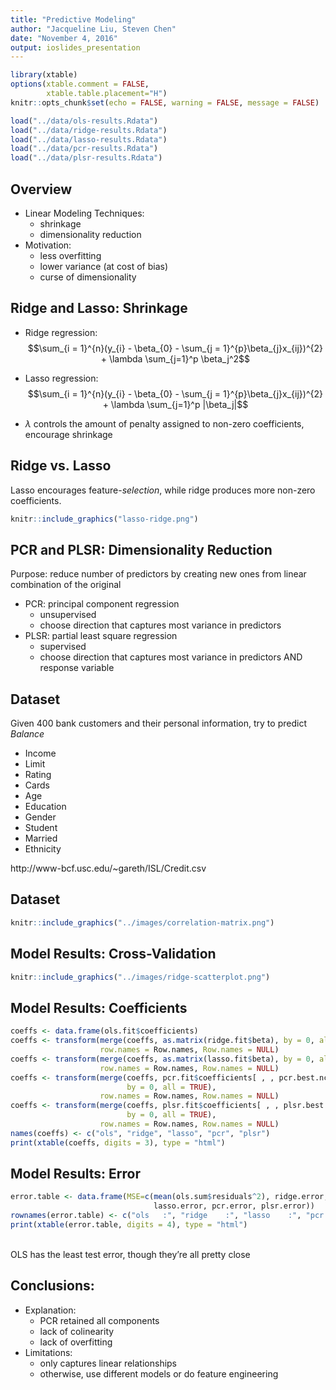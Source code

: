 ---
title: "Predictive Modeling"
author: "Jacqueline Liu, Steven Chen"
date: "November 4, 2016"
output: ioslides_presentation
---

```{r setup, include=FALSE}
library(xtable)
options(xtable.comment = FALSE,
        xtable.table.placement="H")
knitr::opts_chunk$set(echo = FALSE, warning = FALSE, message = FALSE)

load("../data/ols-results.Rdata")
load("../data/ridge-results.Rdata")
load("../data/lasso-results.Rdata")
load("../data/pcr-results.Rdata")
load("../data/plsr-results.Rdata")
```

## Overview

- Linear Modeling Techniques:
    * shrinkage
    * dimensionality reduction
- Motivation:
    * less overfitting
    * lower variance (at cost of bias)
    * curse of dimensionality

## Ridge and Lasso: Shrinkage

- Ridge regression:
$$\sum_{i = 1}^{n}(y_{i} - \beta_{0} - \sum_{j = 1}^{p}\beta_{j}x_{ij})^{2} + \lambda \sum_{j=1}^p \beta_j^2$$

- Lasso regression:
$$\sum_{i = 1}^{n}(y_{i} - \beta_{0} - \sum_{j = 1}^{p}\beta_{j}x_{ij})^{2} + \lambda \sum_{j=1}^p |\beta_j|$$

- $\lambda$ controls the amount of penalty assigned to non-zero coefficients, encourage shrinkage

## Ridge vs. Lasso

Lasso encourages feature-_selection_, while ridge produces more non-zero coefficients. 

```{r, out.width = "500px", echo=FALSE, fig.align = "center", fig.cap = "From: An Introduction to Statistical Learning, by James et al"}
knitr::include_graphics("lasso-ridge.png")
```

## PCR and PLSR: Dimensionality Reduction

Purpose: reduce number of predictors by creating new ones from linear combination of the original

- PCR: principal component regression
    * unsupervised
    * choose direction that captures most variance in predictors
- PLSR: partial least square regression
    * supervised
    * choose direction that captures most variance in predictors AND response variable

## Dataset {.smaller}
Given 400 bank customers and their personal information, try to predict _Balance_

- Income
- Limit
- Rating
- Cards
- Age
- Education
- Gender
- Student
- Married
- Ethnicity

http://www-bcf.usc.edu/~gareth/ISL/Credit.csv

## Dataset

```{r, out.width = "500px", echo=FALSE, fig.align = "center", fig.cap = "Correlation Matrix"}
knitr::include_graphics("../images/correlation-matrix.png")
```

## Model Results: Cross-Validation

```{r, out.width = "500px", echo=FALSE, fig.align = "center", fig.cap = "Ridge Regression"}
knitr::include_graphics("../images/ridge-scatterplot.png")
```

## Model Results: Coefficients

```{r, results='asis'}
coeffs <- data.frame(ols.fit$coefficients)
coeffs <- transform(merge(coeffs, as.matrix(ridge.fit$beta), by = 0, all = TRUE),
                    row.names = Row.names, Row.names = NULL)
coeffs <- transform(merge(coeffs, as.matrix(lasso.fit$beta), by = 0, all = TRUE),
                    row.names = Row.names, Row.names = NULL)
coeffs <- transform(merge(coeffs, pcr.fit$coefficients[ , , pcr.best.ncomp],
                          by = 0, all = TRUE),
                    row.names = Row.names, Row.names = NULL)
coeffs <- transform(merge(coeffs, plsr.fit$coefficients[ , , plsr.best.ncomp],
                          by = 0, all = TRUE),
                    row.names = Row.names, Row.names = NULL)
names(coeffs) <- c("ols", "ridge", "lasso", "pcr", "plsr")
print(xtable(coeffs, digits = 3), type = "html")
```

## Model Results: Error
```{r, results = "asis"}
error.table <- data.frame(MSE=c(mean(ols.sum$residuals^2), ridge.error,
                                lasso.error, pcr.error, plsr.error))
rownames(error.table) <- c("ols   :", "ridge    :", "lasso    :", "pcr    :", "plsr    :")
print(xtable(error.table, digits = 4), type = "html")

```

\
OLS has the least test error, though they're all pretty close

## Conclusions:

- Explanation:
    * PCR retained all components
    * lack of colinearity
    * lack of overfitting
- Limitations:
    * only captures linear relationships
    * otherwise, use different models or do feature engineering
